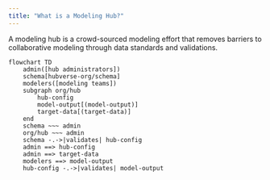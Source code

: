 ```yaml
---
title: "What is a Modeling Hub?"
---
```


A modeling hub is a crowd-sourced modeling effort that removes barriers to 
collaborative modeling through data standards and validations.

```mermaid
flowchart TD
    admin([hub administrators])
    schema[hubverse-org/schema]
    modelers([modeling teams])
    subgraph org/hub
        hub-config
        model-output[(model-output)]
        target-data[(target-data)]
    end
    schema ~~~ admin
    org/hub ~~~ admin
    schema -.->|validates| hub-config
    admin ==> hub-config
    admin ==> target-data
    modelers ==> model-output
    hub-config -.->|validates| model-output

```
